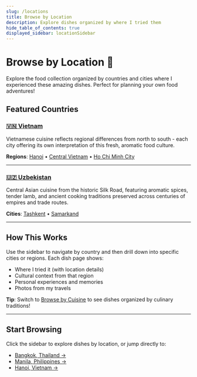 ```yaml
---
slug: /locations
title: Browse by Location
description: Explore dishes organized by where I tried them
hide_table_of_contents: true
displayed_sidebar: locationSidebar
---
```


# Browse by Location 📍

Explore the food collection organized by countries and cities where I experienced these amazing dishes. Perfect for planning your own food adventures!

## Featured Countries

### [🇻🇳 Vietnam](/locations/vietnam)

Vietnamese cuisine reflects regional differences from north to south - each city offering its own interpretation of this fresh, aromatic food culture.

**Regions**: [Hanoi](/locations/vietnam/hanoi) • [Central Vietnam](/locations/vietnam/hue) • [Ho Chi Minh City](/locations/vietnam/hcmc)

---

### [🇺🇿 Uzbekistan](/locations/uzbekistan)

Central Asian cuisine from the historic Silk Road, featuring aromatic spices, tender lamb, and ancient cooking traditions preserved across centuries of empires and trade routes.

**Cities**: [Tashkent](/locations/uzbekistan/tashkent) • [Samarkand](/locations/uzbekistan/samarkand)

---

## How This Works

Use the sidebar to navigate by country and then drill down into specific cities or regions. Each dish page shows:

- Where I tried it (with location details)
- Cultural context from that region
- Personal experiences and memories
- Photos from my travels

**Tip**: Switch to [Browse by Cuisine](/cuisines) to see dishes organized by culinary traditions!

---

## Start Browsing

Click the sidebar to explore dishes by location, or jump directly to:

- [Bangkok, Thailand →](/locations/pad-thai)
- [Manila, Philippines →](/locations/adobo)
- [Hanoi, Vietnam →](/locations/pho-bo)
